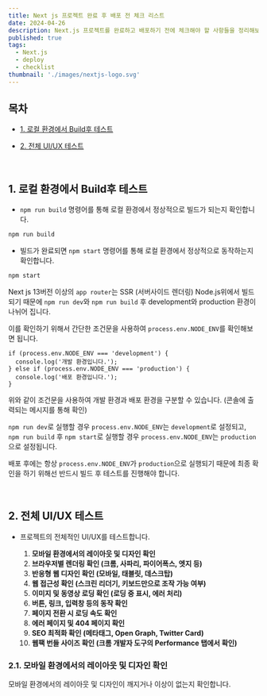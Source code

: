 ```yaml
---
title: Next js 프로젝트 완료 후 배포 전 체크 리스트
date: 2024-04-26
description: Next.js 프로젝트를 완료하고 배포하기 전에 체크해야 할 사항들을 정리해보았습니다.
published: true
tags:
  - Next.js
  - deploy
  - checklist
thumbnail: './images/nextjs-logo.svg'
---
```


## 목차

- [1. 로컬 환경에서 Build후 테스트](#1-로컬-환경에서-build후-테스트)
- [2. 전체 UI/UX 테스트](#2-전체-uiux-테스트)

  <br />

## 1. 로컬 환경에서 Build후 테스트

- `npm run build` 명령어를 통해 로컬 환경에서 정상적으로 빌드가 되는지 확인합니다.

```bash
npm run build
```

- 빌드가 완료되면 `npm start` 명령어를 통해 로컬 환경에서 정상적으로 동작하는지 확인합니다.

```bash
npm start
```

Next js 13버전 이상의 `app router`는 SSR (서버사이드 렌더링) Node.js위에서 빌드되기 때문에 `npm run dev`와 `npm run build` 후 development와 production 환경이 나뉘어 집니다.

이를 확인하기 위해서 간단한 조건문을 사용하여 `process.env.NODE_ENV`를 확인해보면 됩니다.

```tsx
if (process.env.NODE_ENV === 'development') {
  console.log('개발 환경입니다.');
} else if (process.env.NODE_ENV === 'production') {
  console.log('배포 환경입니다.');
}
```

위와 같이 조건문을 사용하여 개발 환경과 배포 환경을 구분할 수 있습니다. (콘솔에 출력되는 메시지를 통해 확인)

`npm run dev`로 실행할 경우 `process.env.NODE_ENV`는 `development`로 설정되고, `npm run build` 후 `npm start`로 실행할 경우 `process.env.NODE_ENV`는 `production`으로 설정됩니다.

배포 후에는 항상 `process.env.NODE_ENV`가 `production`으로 실행되기 때문에 최종 확인을 하기 위해선 반드시 빌드 후 테스트를 진행해야 합니다.

<br />

## 2. 전체 UI/UX 테스트

- 프로젝트의 전체적인 UI/UX를 테스트합니다.

  1. **모바일 환경에서의 레이아웃 및 디자인 확인**
  2. **브라우저별 렌더링 확인 (크롬, 사파리, 파이어폭스, 엣지 등)**
  3. **반응형 웹 디자인 확인 (모바일, 태블릿, 데스크탑)**
  4. **웹 접근성 확인 (스크린 리더기, 키보드만으로 조작 가능 여부)**
  5. **이미지 및 동영상 로딩 확인 (로딩 중 표시, 에러 처리)**
  6. **버튼, 링크, 입력창 등의 동작 확인**
  7. **페이지 전환 시 로딩 속도 확인**
  8. **에러 페이지 및 404 페이지 확인**
  9. **SEO 최적화 확인 (메타태그, Open Graph, Twitter Card)**
  10. **웹팩 번들 사이즈 확인 (크롬 개발자 도구의 Performance 탭에서 확인)**

### 2.1. 모바일 환경에서의 레이아웃 및 디자인 확인

모바일 환경에서의 레이아웃 및 디자인이 깨지거나 이상이 없는지 확인합니다.
